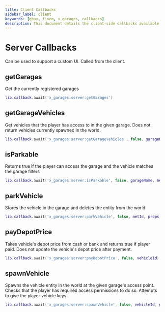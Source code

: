 ```yaml
---
title: Client Callbacks
sidebar_label: client
keywords: [qbox, fivem, x_garages, callbacks]
description: This document details the client-side callbacks available in the x_garages resource. These callbacks facilitate communication between client and server for garage management operations like retrieving garage data, vehicle management, and parking functionalities.
---
```


# Server Callbacks

Can be used to support a custom UI. Called from the client.

## getGarages

Get the currently registered garages

```lua
lib.callback.await('x_garages:server:getGarages')
```

## getGarageVehicles

Get vehicles that the player has access to in the given garage. Does not return vehicles currently spawned in the world.

```lua
lib.callback.await('x_garages:server:getGarageVehicles', false, garageName)
```

## isParkable

Returns true if the player can access the garage and the vehicle matches the garage filters

```lua
lib.callback.await('x_garages:server:isParkable', false, garageName, netId)
```

## parkVehicle

Stores the vehicle in the garage and deletes the entity from the world

```lua
lib.callback.await('x_garages:server:parkVehicle', false, netId, props, garageName)
```

## payDepotPrice

Takes vehicle's depot price from cash or bank and returns true if player paid. Does not update the vehicle's depot price after payment.

```lua
lib.callback.await('x_garages:server:payDepotPrice', false, vehicleId)
```

## spawnVehicle

Spawns the vehicle entity in the world at the given garage's access point. Checks that the player has required access permissions to do so.
Attempts to give the player vehicle keys.

```lua
lib.callback.await('x_garages:server:spawnVehicle', false, vehicleId, garageName, accessPointIndex)
```
